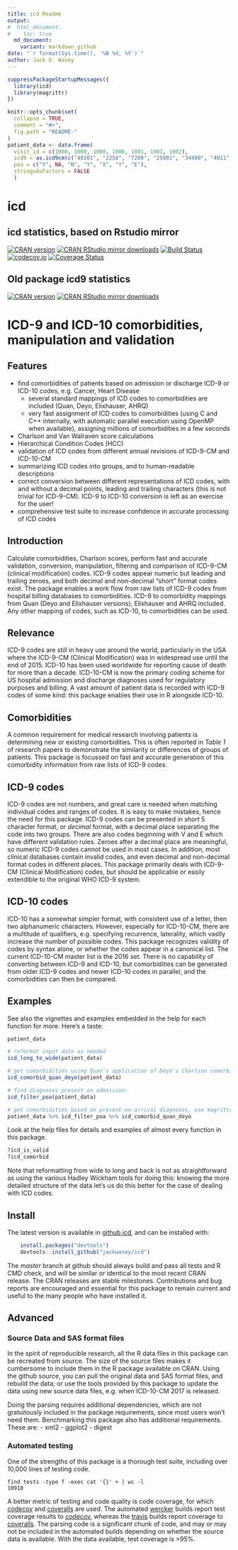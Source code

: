 ```yaml
---
title: icd Readme
output:
#  html_document:
#    toc: true
  md_document:
    variant: markdown_github
date: "`r format(Sys.time(), '%B %d, %Y')`"
author: Jack O. Wasey 
---
```

<!--
Copyright (C) 2014 - 2017  Jack O. Wasey

This file is part of icd.

icd is free software: you can redistribute it and/or modify
it under the terms of the GNU General Public License as published by
the Free Software Foundation, either version 3 of the License, or
(at your option) any later version.

icd is distributed in the hope that it will be useful,
but WITHOUT ANY WARRANTY; without even the implied warranty of
MERCHANTABILITY or FITNESS FOR A PARTICULAR PURPOSE. See the
GNU General Public License for more details.

You should have received a copy of the GNU General Public License
along with icd. If not, see <http:#www.gnu.org/licenses/>.
-->

<!-- README.md is generated from README.Rmd. Please edit that file and render with 
rmarkdown::render("README.Rmd")
-->
```r

suppressPackageStartupMessages({
  library(icd)
  library(magrittr)
})

knitr::opts_chunk$set(
  collapse = TRUE,
  comment = "#>",
  fig.path = "README-"
)
patient_data <- data.frame(
  visit_id = c(1000, 1000, 1000, 1000, 1001, 1001, 1002),
  icd9 = as.icd9cm(c("40201", "2258", "7208", "25001", "34400", "4011", "4011")),
  poa = c("Y", NA, "N", "Y", "X", "Y", "E"),
  stringsAsFactors = FALSE
  )
```
# icd
## icd statistics, based on Rstudio mirror
[![CRAN version](https://www.r-pkg.org/badges/version/icd)](https://cran.r-project.org/package=icd)
[![CRAN RStudio mirror downloads](https://cranlogs.r-pkg.org/badges/icd)](https://cran.r-project.org/package=icd)
[![Build Status](https://travis-ci.org/jackwasey/icd.svg?branch=master)](https://travis-ci.org/jackwasey/icd)
[![codecov.io](https://codecov.io/github/jackwasey/icd/coverage.svg?branch=master)](https://codecov.io/github/jackwasey/icd?branch=master)
[![Coverage Status](https://coveralls.io/repos/github/jackwasey/icd/badge.svg?branch=master)](https://coveralls.io/github/jackwasey/icd?branch=master)

## Old package icd9 statistics
[![CRAN version](https://www.r-pkg.org/badges/version/icd9)](https://cran.r-project.org/package=icd9)
[![CRAN RStudio mirror downloads](https://cranlogs.r-pkg.org/badges/icd9)](https://cran.r-project.org/package=icd9)

# ICD-9 and ICD-10 comorbidities, manipulation and validation

## Features

 * find comorbidities of patients based on admission or discharge ICD-9 or ICD-10 codes, e.g. Cancer, Heart Disease
     + several standard mappings of ICD codes to comorbidities are included (Quan, Deyo, Elixhauser, AHRQ)
     + very fast assignment of ICD codes to comorbidities (using C and C++ internally, with automatic parallel execution using OpenMP when available), assigning millions of comorbidities in a few seconds
 * Charlson and Van Walraven score calculations
 * Hierarchical Condition Codes (HCC)
 * validation of ICD codes from different annual revisions of ICD-9-CM and ICD-10-CM
 * summarizing ICD codes into groups, and to human-readable descriptions
 * correct conversion between different representations of ICD codes, with and without a decimal points, leading and trailing characters (this is not trivial for ICD-9-CM). ICD-9 to ICD-10 conversion is left as an exercise for the user!
 * comprehensive test suite to increase confidence in accurate processing of ICD codes

## Introduction

Calculate comorbidities, Charlson scores, perform fast and accurate validation, conversion, manipulation, filtering and comparison of ICD-9-CM (clinical modification) codes. ICD-9 codes appear numeric but leading and trailing zeroes, and both decimal and non-decimal "short" format codes exist. The package enables a work flow from raw lists of ICD-9 codes from hospital billing databases to comorbidities. ICD-9 to comorbidity mappings from Quan (Deyo and Elixhauser versions), Elixhauser and AHRQ included. Any other mapping of codes, such as ICD-10, to comorbidities can be used.

## Relevance

ICD-9 codes are still in heavy use around the world, particularly in the USA where the ICD-9-CM (Clinical Modification) was in widespread use until the end of 2015. ICD-10 has been used worldwide for reporting cause of death for more than a decade. ICD-10-CM is now the primary coding scheme for US hospital admission and discharge diagnoses used for regulatory purposes and billing. A vast amount of patient data is recorded with ICD-9 codes of some kind: this package enables their use in R alongside ICD-10.

## Comorbidities

A common requirement for medical research involving patients is determining new or existing comorbidities. This is often reported in *Table 1* of research papers to demonstrate the similarity or differences of groups of patients. This package is focussed on fast and accurate generation of this comorbidity information from raw lists of ICD-9 codes.

## ICD-9 codes

ICD-9 codes are not numbers, and great care is needed when matching individual codes and ranges of codes. It is easy to make mistakes, hence the need for this package. ICD-9 codes can be presented in *short* 5 character format, or *decimal* format, with a decimal place separating the code into two groups. There are also codes beginning with V and E which have different validation rules. Zeroes after a decimal place are meaningful, so numeric ICD-9 codes cannot be used in most cases. In addition, most clinical databases contain invalid codes, and even decimal and non-decimal format codes in different places. This package primarily deals with ICD-9-CM (Clinical Modification) codes, but should be applicable or easily extendible to the original WHO ICD-9 system.

## ICD-10 codes

ICD-10 has a somewhat simpler format, with consistent use of a letter, then two alphanumeric characters. However, especially for ICD-10-CM, there are a multitude of qualifiers, e.g. specifying recurrence, laterality, which vastly increase the number of possible codes. This package recognizes validity of codes by syntax alone, or whether the codes appear in a canonical list. The current ICD-10-CM master list is the 2016 set. There is no capability of converting between ICD-9 and ICD-10, but comorbidities can be generated from older ICD-9 codes and newer ICD-10 codes in parallel, and the comorbidities can then be compared.

## Examples

See also the vignettes and examples embedded in the help for each function for more. Here's a taste: 

```r
patient_data

# reformat input data as needed
icd_long_to_wide(patient_data)

# get comorbidities using Quan's application of Deyo's Charlson comorbidity groups
icd_comorbid_quan_deyo(patient_data)

# find diagnoses present on admission:
icd_filter_poa(patient_data)

# get comorbidities based on present-on-arrival diagnoses, use magrittr to flow the data
patient_data %>% icd_filter_poa %>% icd_comorbid_quan_deyo
```

Look at the help files for details and examples of almost every function in this package.
```r
?icd_is_valid
?icd_comorbid
```

Note that reformatting from wide to long and back is not as straightforward as using the various Hadley Wickham tools for doing this: knowing the more detailed structure of the data let's us do this better for the case of dealing with ICD codes.

## Install

The latest version is available in [github icd](https://github.com/jackwasey/icd), and can be installed with:
```r
    install.packages("devtools")
    devtools::install_github("jackwasey/icd")
```

The _master_ branch at github should always build and pass all tests and R CMD check, and will be similar or identical to the most recent CRAN release. The CRAN releases are stable milestones. Contributions and bug reports are encouraged and essential for this package to remain current and useful to the many people who have installed it.

## Advanced

### Source Data and SAS format files

In the spirit of reproducible research, all the R data files in this package can be recreated from source. The size of the source files makes it cumbersome to include them in the R package available on CRAN. Using the github source, you can pull the original data and SAS format files, and rebuild the data; or use the tools provided by this package to update the data using new source data files, e.g. when ICD-10-CM 2017 is released.

Doing the parsing requires additional dependencies, which are not gratuitously included in the package requirements, since most users won't need them. Benchmarking this package also has additional requirements. These are:
 - xml2
 - ggplot2
 - digest

### Automated testing

One of the strengths of this package is a thorough test suite, including over 10,000 lines of testing code.
```
find tests -type f -exec cat '{}' + | wc -l
10910
```
A better metric of testing and code quality is code coverage, for which [codecov](https://codecov.io/github/jackwasey/icd) and [coveralls](https://coveralls.io/github/jackwasey/icd) are used. The automated [wercker](https://app.wercker.com/#applications/5609d41e71f137d02f0a1069) builds report test coverage results to [codecov](https://codecov.io/github/jackwasey/icd), whereas the [travis](https://travis-ci.org/jackwasey/icd) builds report coverage to [coveralls](https://coveralls.io/github/jackwasey/icd).
The parsing code is a significant chunk of code, and may or may not be included in the automated builds depending on whether the source data is available. With the data available, test coverage is >95%.

